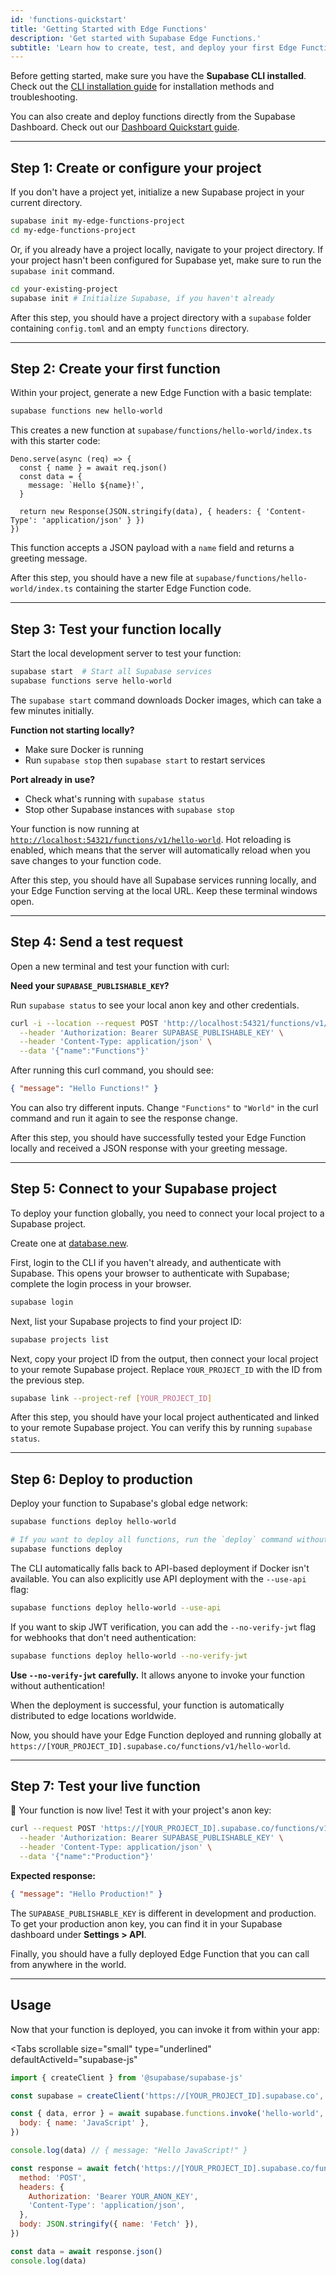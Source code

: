 ```yaml
---
id: 'functions-quickstart'
title: 'Getting Started with Edge Functions'
description: 'Get started with Supabase Edge Functions.'
subtitle: 'Learn how to create, test, and deploy your first Edge Function using the Supabase CLI.'
---
```


Before getting started, make sure you have the **Supabase CLI installed**. Check out the [CLI installation guide](/docs/guides/cli) for installation methods and troubleshooting.

<Admonition type="tip" label="Prefer using the Supabase Dashboard?">

You can also create and deploy functions directly from the Supabase Dashboard. Check out our [Dashboard Quickstart guide](/docs/guides/functions/quickstart-dashboard).

</Admonition>

---

## Step 1: Create or configure your project

If you don't have a project yet, initialize a new Supabase project in your current directory.

```bash
supabase init my-edge-functions-project
cd my-edge-functions-project
```

Or, if you already have a project locally, navigate to your project directory. If your project hasn't been configured for Supabase yet, make sure to run the `supabase init` command.

```bash
cd your-existing-project
supabase init # Initialize Supabase, if you haven't already
```

<Admonition type="note">

After this step, you should have a project directory with a `supabase` folder containing `config.toml` and an empty `functions` directory.

</Admonition>

---

## Step 2: Create your first function

Within your project, generate a new Edge Function with a basic template:

```bash
supabase functions new hello-world
```

This creates a new function at `supabase/functions/hello-world/index.ts` with this starter code:

```tsx
Deno.serve(async (req) => {
  const { name } = await req.json()
  const data = {
    message: `Hello ${name}!`,
  }

  return new Response(JSON.stringify(data), { headers: { 'Content-Type': 'application/json' } })
})
```

This function accepts a JSON payload with a `name` field and returns a greeting message.

<Admonition type="note">

After this step, you should have a new file at `supabase/functions/hello-world/index.ts` containing the starter Edge Function code.

</Admonition>

---

## Step 3: Test your function locally

Start the local development server to test your function:

```bash
supabase start  # Start all Supabase services
supabase functions serve hello-world
```

<Admonition type="note" label="First time running Supabase services?">

The `supabase start` command downloads Docker images, which can take a few minutes initially.

</Admonition>

<Admonition type="note">

**Function not starting locally?**

- Make sure Docker is running
- Run `supabase stop` then `supabase start` to restart services

**Port already in use?**

- Check what's running with `supabase status`
- Stop other Supabase instances with `supabase stop`

</Admonition>

Your function is now running at [`http://localhost:54321/functions/v1/hello-world`](http://localhost:54321/functions/v1/hello-world). Hot reloading is enabled, which means that the server will automatically reload when you save changes to your function code.

<Admonition type="note">

After this step, you should have all Supabase services running locally, and your Edge Function serving at the local URL. Keep these terminal windows open.

</Admonition>

---

## Step 4: Send a test request

Open a new terminal and test your function with curl:

<Admonition type="tip">

**Need your `SUPABASE_PUBLISHABLE_KEY`?**

Run `supabase status` to see your local anon key and other credentials.

</Admonition>

```bash
curl -i --location --request POST 'http://localhost:54321/functions/v1/hello-world' \
  --header 'Authorization: Bearer SUPABASE_PUBLISHABLE_KEY' \
  --header 'Content-Type: application/json' \
  --data '{"name":"Functions"}'
```

After running this curl command, you should see:

```json
{ "message": "Hello Functions!" }
```

You can also try different inputs. Change `"Functions"` to `"World"` in the curl command and run it again to see the response change.

<Admonition type="note">

After this step, you should have successfully tested your Edge Function locally and received a JSON response with your greeting message.

</Admonition>

---

## Step 5: Connect to your Supabase project

To deploy your function globally, you need to connect your local project to a Supabase project.

<Admonition type="tip" label="Need to create new Supabase project?">

Create one at [database.new](https://database.new/).

</Admonition>

First, login to the CLI if you haven't already, and authenticate with Supabase. This opens your browser to authenticate with Supabase; complete the login process in your browser.

```bash
supabase login
```

Next, list your Supabase projects to find your project ID:

```bash
supabase projects list
```

Next, copy your project ID from the output, then connect your local project to your remote Supabase project. Replace `YOUR_PROJECT_ID` with the ID from the previous step.

```bash
supabase link --project-ref [YOUR_PROJECT_ID]
```

<Admonition type="note">

After this step, you should have your local project authenticated and linked to your remote Supabase project. You can verify this by running `supabase status`.

</Admonition>

---

## Step 6: Deploy to production

Deploy your function to Supabase's global edge network:

```bash
supabase functions deploy hello-world

# If you want to deploy all functions, run the `deploy` command without specifying a function name:
supabase functions deploy
```

<Admonition type="tip" label="Docker not required">

The CLI automatically falls back to API-based deployment if Docker isn't available. You can also explicitly use API deployment with the `--use-api` flag:

```bash
supabase functions deploy hello-world --use-api
```

</Admonition>

If you want to skip JWT verification, you can add the `--no-verify-jwt` flag for webhooks that don't need authentication:

```bash
supabase functions deploy hello-world --no-verify-jwt
```

<Admonition type="caution" label="Security Warning">

**Use `--no-verify-jwt` carefully.** It allows anyone to invoke your function without authentication!

</Admonition>

When the deployment is successful, your function is automatically distributed to edge locations worldwide.

<Admonition type="note">

Now, you should have your Edge Function deployed and running globally at `https://[YOUR_PROJECT_ID].supabase.co/functions/v1/hello-world`.

</Admonition>

---

## Step 7: Test your live function

🎉 Your function is now live! Test it with your project's anon key:

```bash
curl --request POST 'https://[YOUR_PROJECT_ID].supabase.co/functions/v1/hello-world' \
  --header 'Authorization: Bearer SUPABASE_PUBLISHABLE_KEY' \
  --header 'Content-Type: application/json' \
  --data '{"name":"Production"}'
```

**Expected response:**

```json
{ "message": "Hello Production!" }
```

<Admonition type="note" label="Production vs Development Keys">

The `SUPABASE_PUBLISHABLE_KEY` is different in development and production. To get your production anon key, you can find it in your Supabase dashboard under **Settings > API**.

</Admonition>

Finally, you should have a fully deployed Edge Function that you can call from anywhere in the world.

---

## Usage

Now that your function is deployed, you can invoke it from within your app:

<Tabs
  scrollable
  size="small"
  type="underlined"
  defaultActiveId="supabase-js"
>

<TabPanel id="supabase-js" label="Supabase Client">

```jsx
import { createClient } from '@supabase/supabase-js'

const supabase = createClient('https://[YOUR_PROJECT_ID].supabase.co', 'YOUR_ANON_KEY')

const { data, error } = await supabase.functions.invoke('hello-world', {
  body: { name: 'JavaScript' },
})

console.log(data) // { message: "Hello JavaScript!" }
```

</TabPanel>

<TabPanel id="fetch" label="Fetch API">

```jsx
const response = await fetch('https://[YOUR_PROJECT_ID].supabase.co/functions/v1/hello-world', {
  method: 'POST',
  headers: {
    Authorization: 'Bearer YOUR_ANON_KEY',
    'Content-Type': 'application/json',
  },
  body: JSON.stringify({ name: 'Fetch' }),
})

const data = await response.json()
console.log(data)
```

</TabPanel>

</Tabs>
